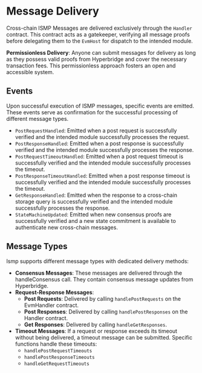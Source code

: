 # Message Delivery

Cross-chain ISMP Messages are delivered exclusively through the `Handler` contract. This contract acts as a gatekeeper, verifying all message proofs before delegating them to the `EvmHost` for dispatch to the intended module.

**Permissionless Delivery**: Anyone can submit messages for delivery as long as they possess valid proofs from Hyperbridge and cover the necessary transaction fees. This permissionless approach fosters an open and accessible system.

## Events

Upon successful execution of ISMP messages, specific events are emitted. These events serve as confirmation for the successful processing of different message types.

 - `PostRequestHandled`:
 Emitted when a post request is successfully verified and the intended module successfully processes the request.
 - `PostResponseHandled`:  Emitted when a post response is successfully verified and the intended module successfully processes the response.
 - `PostRequestTimeoutHandled`:
  Emitted when a post request timeout is successfully verified and the intended module successfully processes the timeout.
 - `PostResponseTimeoutHandled`: Emitted when a post response timeout is successfully verified and the intended module successfully processes the timeout.
 - `GetResponseHandled`: Emitted when the response to a cross-chain storage query is successfully verified and the intended module successfully processes the response.
 - `StateMachineUpdated`: Emitted when new consensus proofs are successfully verified and a new state commitment is available to authenticate new cross-chain messages.

## Message Types
Ismp supports different message types with dedicated delivery methods:

 - **Consensus Messages**: These messages are delivered through the handleConsensus call. They contain consensus message updates from Hyperbridge.
 - **Request-Response Messages**:
   - **Post Requests**: Delivered by calling `handlePostRequests` on the EvmHandler contract.
   - **Post Responses**: Delivered by calling `handlePostResponses` on the Handler contract.
   - **Get Responses**: Delivered by calling `handleGetResponses`.
 - **Timeout Messages**: If a request or response exceeds its timeout without being delivered, a timeout message can be submitted. Specific functions handle these timeouts:
    - `handlePostRequestTimeouts`
    - `handlePostResponseTimeouts`
    - `handleGetRequestTimeouts`
